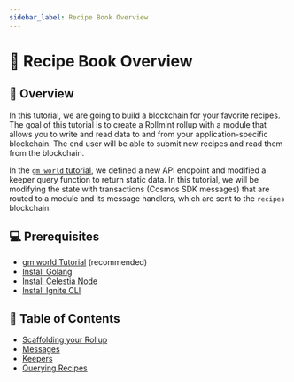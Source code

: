 ```yaml
---
sidebar_label: Recipe Book Overview
---
```


# 🥗 Recipe Book Overview

## 📖 Overview

In this tutorial, we are going to build a blockchain for your favorite recipes. The goal of this tutorial is to create a Rollmint rollup with a module that allows you to write and read data to and from your application-specific blockchain. The end user will be able to submit new recipes and read them from the blockchain.

In the [`gm world` tutorial](./gm-world), we defined a new API endpoint and modified a keeper query function to return static data. In this tutorial, we will be modifying the state with transactions (Cosmos SDK messages) that are routed to a module and its message handlers, which are sent to the `recipes` blockchain.

## 💻 Prerequisites

- [gm world Tutorial](./gm-world.md) (recommended)
- [Install Golang](./environment.mdx#install-golang)
- [Install Celestia Node](./celestia-node.mdx)
- [Install Ignite CLI](./gm-setup.md#install-ignite-cli)

## 🧱 Table of Contents

- [Scaffolding your Rollup](./recipe-scaffold.mdx)
- [Messages](./recipe-message.mdx)
- [Keepers](./recipe-keeper.mdx)
- [Querying Recipes](./recipe-query.mdx)